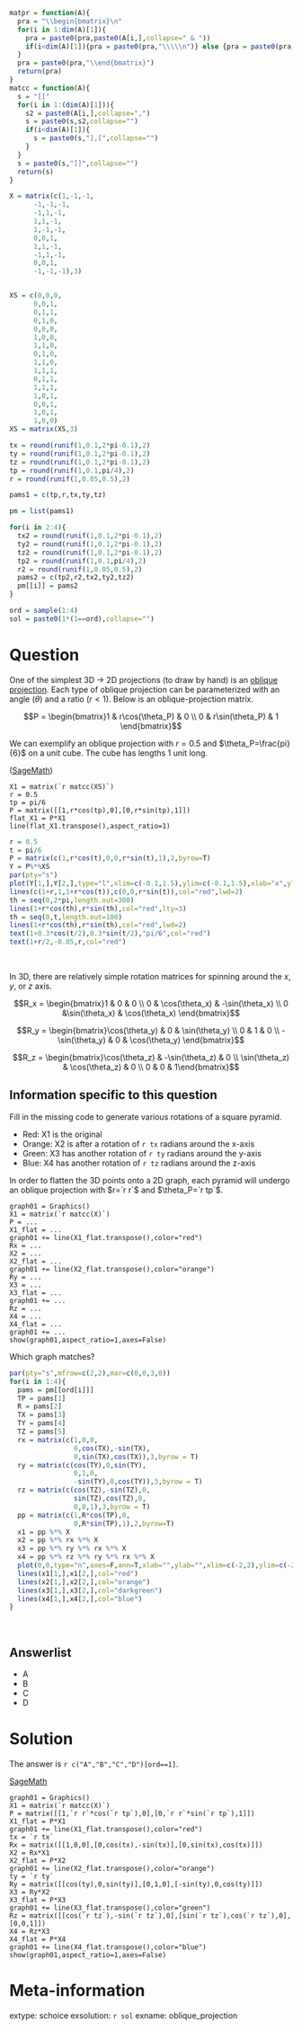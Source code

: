 ```r
matpr = function(A){
  pra = "\\begin{bmatrix}\n"
  for(i in 1:dim(A)[1]){
    pra = paste0(pra,paste0(A[i,],collapse=" & "))
    if(i<dim(A)[1]){pra = paste0(pra,"\\\\\n")} else {pra = paste0(pra,"\n")}
  }
  pra = paste0(pra,"\\end{bmatrix}")
  return(pra)
}
matcc = function(A){
  s = "[["
  for(i in 1:(dim(A)[1])){
    s2 = paste0(A[i,],collapse=",")
    s = paste0(s,s2,collapse="")
    if(i<dim(A)[1]){
      s = paste0(s,"],[",collapse="")
    }
  }
  s = paste0(s,"]]",collapse="")
  return(s)
}

X = matrix(c(1,-1,-1,
      -1,-1,-1,
      -1,1,-1,
      1,1,-1,
      1,-1,-1,
      0,0,1,
      1,1,-1,
      -1,1,-1,
      0,0,1,
      -1,-1,-1),3)


XS = c(0,0,0,
      0,0,1,
      0,1,1,
      0,1,0,
      0,0,0,
      1,0,0,
      1,1,0,
      0,1,0,
      1,1,0,
      1,1,1,
      0,1,1,
      1,1,1,
      1,0,1,
      0,0,1,
      1,0,1,
      1,0,0)
XS = matrix(XS,3)

tx = round(runif(1,0.1,2*pi-0.1),2)
ty = round(runif(1,0.1,2*pi-0.1),2)
tz = round(runif(1,0.1,2*pi-0.1),2)
tp = round(runif(1,0.1,pi/4),2)
r = round(runif(1,0.05,0.5),2)

pams1 = c(tp,r,tx,ty,tz)

pm = list(pams1)

for(i in 2:4){
  tx2 = round(runif(1,0.1,2*pi-0.1),2)
  ty2 = round(runif(1,0.1,2*pi-0.1),2)
  tz2 = round(runif(1,0.1,2*pi-0.1),2)
  tp2 = round(runif(1,0.1,pi/4),2)
  r2 = round(runif(1,0.05,0.5),2)
  pams2 = c(tp2,r2,tx2,ty2,tz2)
  pm[[i]] = pams2
}

ord = sample(1:4)
sol = paste0(1*(1==ord),collapse="")

```

Question
========

One of the simplest 3D $\to$ 2D projections (to draw by hand) is an [oblique projection](https://en.wikipedia.org/wiki/Oblique_projection). Each type of oblique projection can be parameterized with an angle ($\theta$) and a ratio ($r<1$). Below is an oblique-projection matrix.

$$P = \begin{bmatrix}1 & r\cos(\theta_P) & 0 \\ 0 & r\sin(\theta_P) & 1 \end{bmatrix}$$

We can exemplify an oblique projection with $r=0.5$ and $\theta_P=\frac{pi}{6}$ on a unit cube. The cube has lengths 1 unit long.

([SageMath](https://sagecell.sagemath.org/?z=eJxtUF0LgyAUfRf8Dxf2oiEtH7a3fsN6DCLCwuCOpk4N9vPnWrGgecCPq-d47jnBrZ_wOWtw3t71ENEasCPMBiMMc68pqSWU8FDR44s1TSE2yITD3ApKYD-a39PvumGV-UfYXR9pbcsp8clSkV8oiS7tHJ6vlFR7m1L4bLCBRcc_fyRRnwU0y1kuEuOkYrf0VmW1pGRCo9lazKNXJjgbNONCBZdy6bxK2ZSSvwGw2ExO&lang=sage&interacts=eJyLjgUAARUAuQ==))
```
X1 = matrix(`r matcc(XS)`)
r = 0.5
tp = pi/6
P = matrix([[1,r*cos(tp),0],[0,r*sin(tp),1]])
flat_X1 = P*X1
line(flat_X1.transpose(),aspect_ratio=1)
```

```r
r = 0.5
t = pi/6
P = matrix(c(1,r*cos(t),0,0,r*sin(t),1),2,byrow=T)
Y = P%*%XS
par(pty="s")
plot(Y[1,],Y[2,],type="l",xlim=c(-0.1,1.5),ylim=c(-0.1,1.5),xlab="x",ylab="z")
lines(c(1+r,1,1+r*cos(t)),c(0,0,r*sin(t)),col="red",lwd=2)
th = seq(0,2*pi,length.out=300)
lines(1+r*cos(th),r*sin(th),col="red",lty=3)
th = seq(0,t,length.out=100)
lines(1+r*cos(th),r*sin(th),col="red",lwd=2)
text(1+0.3*cos(t/2),0.3*sin(t/2),"pi/6",col="red")
text(1+r/2,-0.05,r,col="red")
```
\

In 3D, there are relatively simple rotation matrices for spinning around the $x$, $y$, or $z$ axis.

$$R_x = \begin{bmatrix}1 & 0 & 0 \\ 0 & \cos(\theta_x) & -\sin(\theta_x) \\ 0 &\sin(\theta_x) & \cos(\theta_x) \end{bmatrix}$$

$$R_y = \begin{bmatrix}\cos(\theta_y) & 0 & \sin(\theta_y) \\ 0 & 1 & 0 \\ -\sin(\theta_y) & 0 & \cos(\theta_y) \end{bmatrix}$$

$$R_z = \begin{bmatrix}\cos(\theta_z) & -\sin(\theta_z) & 0 \\ \sin(\theta_z) & \cos(\theta_z) & 0 \\ 0 & 0 & 1\end{bmatrix}$$

## Information specific to this question

Fill in the missing code to generate various rotations of a square pyramid.

* Red: X1 is the original
* Orange: X2 is after a rotation of `r tx` radians around the x-axis
* Green: X3 has another rotation of `r ty` radians around the y-axis
* Blue: X4 has another rotation of `r tz` radians around the z-axis

In order to flatten the 3D points onto a 2D graph, each pyramid will undergo an oblique projection with $r=`r r`$ and $\theta_P=`r tp`$.

```
graph01 = Graphics()
X1 = matrix(`r matcc(X)`)
P = ...
X1_flat = ...
graph01 += line(X1_flat.transpose(),color="red")
Rx = ...
X2 = ...
X2_flat = ...
graph01 += line(X2_flat.transpose(),color="orange")
Ry = ...
X3 = ...
X3_flat = ...
graph01 += ...
Rz = ...
X4 = ...
X4_flat = ...
graph01 += ...
show(graph01,aspect_ratio=1,axes=False)
```

Which graph matches?

```r
par(pty="s",mfrow=c(2,2),mar=c(0,0,3,0))
for(i in 1:4){
  pams = pm[[ord[i]]]
  TP = pams[1]
  R = pams[2]
  TX = pams[3]
  TY = pams[4]
  TZ = pams[5]
  rx = matrix(c(1,0,0,
                0,cos(TX),-sin(TX),
                0,sin(TX),cos(TX)),3,byrow = T)
  ry = matrix(c(cos(TY),0,sin(TY),
                0,1,0,
                -sin(TY),0,cos(TY)),3,byrow = T)
  rz = matrix(c(cos(TZ),-sin(TZ),0,
                sin(TZ),cos(TZ),0,
                0,0,1),3,byrow = T)
  pp = matrix(c(1,R*cos(TP),0,
                0,R*sin(TP),1),2,byrow=T)
  x1 = pp %*% X
  x2 = pp %*% rx %*% X
  x3 = pp %*% ry %*% rx %*% X
  x4 = pp %*% rz %*% ry %*% rx %*% X
  plot(0,0,type="n",axes=F,ann=T,xlab="",ylab="",xlim=c(-2,2),ylim=c(-2,2),main=c("A","B","C","D")[i])
  lines(x1[1,],x1[2,],col="red")
  lines(x2[1,],x2[2,],col="orange")
  lines(x3[1,],x3[2,],col="darkgreen")
  lines(x4[1,],x4[2,],col="blue")
}
```
\

Answerlist
--------

* A
* B
* C
* D


Solution
========

The answer is `r c("A","B","C","D")[ord==1]`.

[SageMath](https://sagecell.sagemath.org/)
```
graph01 = Graphics()
X1 = matrix(`r matcc(X)`)
P = matrix([[1,`r r`*cos(`r tp`),0],[0,`r r`*sin(`r tp`),1]])
X1_flat = P*X1
graph01 += line(X1_flat.transpose(),color="red")
tx = `r tx`
Rx = matrix([[1,0,0],[0,cos(tx),-sin(tx)],[0,sin(tx),cos(tx)]])
X2 = Rx*X1
X2_flat = P*X2
graph01 += line(X2_flat.transpose(),color="orange")
ty = `r ty`
Ry = matrix([[cos(ty),0,sin(ty)],[0,1,0],[-sin(ty),0,cos(ty)]])
X3 = Ry*X2
X3_flat = P*X3
graph01 += line(X3_flat.transpose(),color="green")
Rz = matrix([[cos(`r tz`),-sin(`r tz`),0],[sin(`r tz`),cos(`r tz`),0],[0,0,1]])
X4 = Rz*X3
X4_flat = P*X4
graph01 += line(X4_flat.transpose(),color="blue")
show(graph01,aspect_ratio=1,axes=False)
```


Meta-information
============
extype: schoice
exsolution: `r sol`
exname: oblique_projection